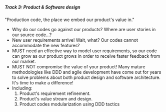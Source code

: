 ##### Track 3: Product & Software design

"Production code, the place we embed our product's value in."

- Why do our codes go against our products? Where are user stories in our source code...?
- New user requirements arrive! Wait, what? Our codes cannot accommodate the new features?
- MUST need an effective way to model user requirements, so our code can grow as our product grows in order to receive faster feedback from our market.
- MUST NOT compromise the value of your product! Many mature methodologies like DDD and agile development have come out for years to solve problems about both product design and software architecture. It's time to make a difference!
- Including:
  1. Product's requirement refinement.
  2. Product's value stream and design.
  3. Product codes modularization using DDD tactics

